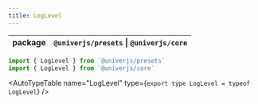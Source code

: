 ```yaml
---
title: LogLevel
---
```


| package | `@univerjs/presets` \| `@univerjs/core` |
| --- | --- |


```typescript
import { LogLevel } from `@univerjs/presets`
import { LogLevel } from `@univerjs/core`
```

<AutoTypeTable
  name="LogLevel"
  type={`
    export type LogLevel = typeof LogLevel
  `}
/>
